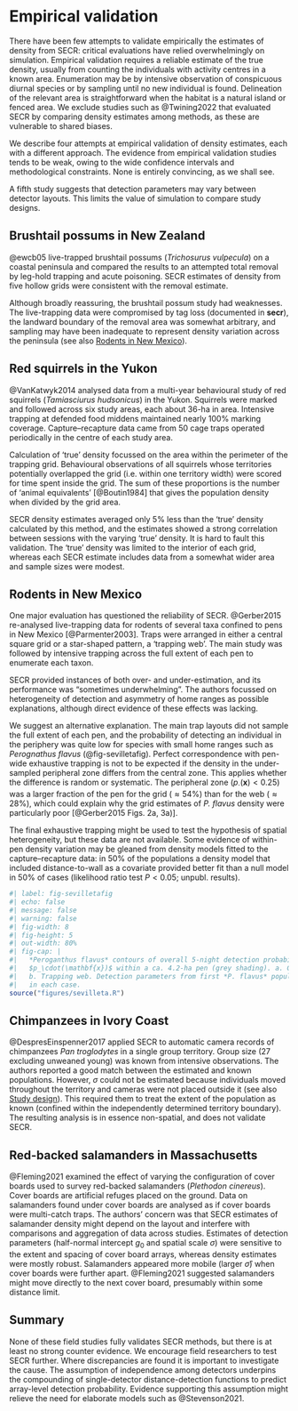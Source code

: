 # Empirical validation {#sec-validation}
\index{Field validation}

There have been few attempts to validate empirically the estimates of density from SECR: critical evaluations have relied overwhelmingly on simulation. Empirical validation requires a reliable estimate of the true density, usually from counting the individuals with activity centres in a known area. Enumeration may be by intensive observation of conspicuous diurnal species or by sampling until no new individual is found. Delineation of the relevant area is straightforward when the habitat is a natural island or fenced area. We exclude studies such as @Twining2022 that evaluated SECR by comparing density estimates among methods, as these are vulnerable to shared biases.

We describe four attempts at empirical validation of density estimates, each with a different approach. The evidence from empirical validation studies tends to be weak, owing to the wide confidence intervals and methodological constraints. None is entirely convincing, as we shall see. 

A fifth study suggests that detection parameters may vary between detector layouts. This limits the value of simulation to compare study designs.

## Brushtail possums in New Zealand {#sec-brushtailpossum}
\index{Brushtail possum}

@ewcb05 live-trapped brushtail possums (*Trichosurus vulpecula*) on a coastal peninsula and compared the results to an attempted total removal by leg-hold trapping and acute poisoning. SECR estimates of density from five hollow grids were consistent with the removal estimate. 

Although broadly reassuring, the brushtail possum study had weaknesses. The live-trapping data were compromised by tag loss (documented in **secr**), the landward boundary of the removal area was somewhat arbitrary, and sampling may have been inadequate to represent density variation across the peninsula (see also [Rodents in New Mexico](#sec-newmexico)).

## Red squirrels in the Yukon {#sec-redsquirrel}
\index{Red squirrel}

@VanKatwyk2014 analysed data from a multi-year behavioural study of red squirrels (*Tamiasciurus hudsonicus*) in the Yukon. Squirrels were marked and followed across six study areas, each about 36-ha in area. Intensive trapping at defended food middens maintained nearly 100\% marking coverage. Capture--recapture data came from 50 cage traps operated periodically in the centre of each study area.

Calculation of 'true' density focussed on the area within the perimeter of the trapping grid. Behavioural observations of all squirrels whose territories potentially overlapped the grid (i.e. within one territory width) were scored for time spent inside the grid. The sum of these proportions is the number of 'animal equivalents' [@Boutin1984] that gives the population density when divided by the grid area.

SECR density estimates averaged only 5\% less than the 'true' density calculated by this method, and the estimates showed a strong correlation between sessions with the varying 'true' density. It is hard to fault this validation. The 'true' density was limited to the interior of each grid, whereas each SECR estimate includes data from a somewhat wider area and sample sizes were modest. 

## Rodents in New Mexico {#sec-newmexico}
\index{New Mexico rodents}

One major evaluation has questioned the reliability of SECR. @Gerber2015 re-analysed live-trapping data for rodents of several taxa confined to pens in New Mexico [@Parmenter2003]. Traps were arranged in either a central square grid or a star-shaped pattern, a 'trapping web'. The main study was followed by intensive trapping across the full extent of each pen to enumerate each taxon. 

SECR provided instances of both over- and under-estimation, and its performance was "sometimes underwhelming". The authors focussed on heterogeneity of detection and asymmetry of home ranges as possible explanations, although direct evidence of these effects was lacking. 

We suggest an alternative explanation. The main trap layouts did not sample the full extent of each pen, and the probability of detecting an individual in the periphery was quite low for species with small home ranges such as *Perognathus flavus* (@fig-sevilletafig). Perfect correspondence with pen-wide exhaustive trapping is not to be expected if the density in the under-sampled peripheral zone differs from the central zone. This applies whether the difference is random or systematic. The peripheral zone ($p_\cdot(\mathbf x) < 0.25$) was a larger fraction of the pen for the grid ($\approx 54\%$) than for the web ($\approx 28\%$), which could explain why the grid estimates of *P. flavus* density were particularly poor [@Gerber2015 Figs. 2a, 3a)]. 

The final exhaustive trapping might be used to test the hypothesis of spatial heterogeneity, but these data are not available. Some evidence of within-pen density variation may be gleaned from density models fitted to the capture--recapture data: in 50\% of the populations a density model that included distance-to-wall as a covariate provided better fit than a null model in 50\% of cases (likelihood ratio test $P < 0.05$; unpubl. results).

```r
#| label: fig-sevilletafig
#| echo: false
#| message: false
#| warning: false
#| fig-width: 8
#| fig-height: 5
#| out-width: 80%
#| fig-cap: |
#|   *Peroganthus flavus* contours of overall 5-night detection probability 
#|   $p_\cdot(\mathbf{x})$ within a ca. 4.2-ha pen (grey shading). a. Grid, 
#|   b. Trapping web. Detection parameters from first *P. flavus* population 
#|   in each case.
source("figures/sevilleta.R")
```

## Chimpanzees in Ivory Coast {#sec-chimpanzees}

@DespresEinspenner2017 applied SECR to automatic camera records of chimpanzees *Pan troglodytes* in a single group territory. Group size (27 excluding unweaned young) was known from intensive observations. The authors reported a good match between the estimated and known populations. However, $\sigma$ could not be estimated because individuals moved throughout the territory and cameras were not placed outside it (see also [Study design](#arraysize)). This required them to treat the extent of the population as known (confined within the independently determined territory boundary). The resulting analysis is in essence non-spatial, and does not validate SECR.

## Red-backed salamanders in Massachusetts {#sec-salamanders}

@Fleming2021 examined the effect of varying the configuration of cover boards used to survey red-backed salamanders (*Plethodon cinereus*). Cover boards are artificial refuges placed on the ground. Data on salamanders found under cover boards are analysed as if cover boards were multi-catch traps. The authors' concern was that SECR estimates of salamander density might depend on the layout and interfere with comparisons and aggregation of data across studies. Estimates of detection parameters (half-normal intercept $g_0$ and spatial scale $\sigma$) were sensitive to the extent and spacing of cover board arrays, whereas density estimates were mostly robust. Salamanders appeared more mobile (larger $\hat \sigma$) when cover boards were further apart. @Fleming2021 suggested salamanders might move directly to the next cover board, presumably within some distance limit.  

## Summary

None of these field studies fully validates SECR methods, but there is at least no strong counter evidence. We encourage field researchers to test SECR further. Where discrepancies are found it is important to investigate the cause. The assumption of independence among detectors underpins the compounding of single-detector distance-detection functions to predict array-level detection probability. Evidence supporting this assumption might relieve the need for elaborate models such as @Stevenson2021.
